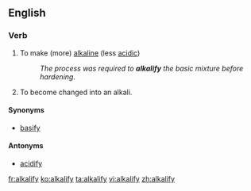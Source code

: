 ==English==

===Verb===
{{en-verb|alkalifies|alkalifying|alkalified|alkalified}}

# {{context|transitive}} To make (more) [[alkaline]] (less [[acidic]])
#: ''The process was required to '''alkalify''' the basic mixture before hardening.''
# {{context|intransitive}} To become changed into an alkali.

====Synonyms====
* [[basify]]

====Antonyms====
* [[acidify]]

[[fr:alkalify]]
[[ko:alkalify]]
[[ta:alkalify]]
[[vi:alkalify]]
[[zh:alkalify]]